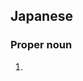 ==Japanese==
{{ja-kanjitab|由|希|奈}}

===Proper noun===
{{ja-pos|proper|ゆきな}}

# {{given name|female|lang=ja|sort=ゆきな}}